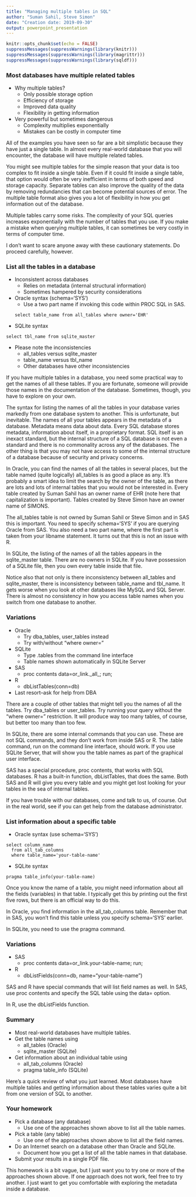 ```yaml
---
title: "Managing multiple tables in SQL"
author: "Suman Sahil, Steve Simon"
date: "Creation date: 2019-09-30"
output: powerpoint_presentation
---
```


```r
knitr::opts_chunk$set(echo = FALSE)
suppressMessages(suppressWarnings(library(knitr)))
suppressMessages(suppressWarnings(library(magrittr)))
suppressMessages(suppressWarnings(library(sqldf)))
```

### Most databases have multiple related tables
+ Why multiple tables?
  + Only possible storage option
  + Efficiency of storage
  + Improved data quality
  + Flexibility in getting information
+ Very powerful but sometimes dangerous
  + Complexity multiplies exponentially
  + Mistakes can be costly in computer time
  
<div class="notes">

All of the examples you have seen so far are a bit simplistic because they have just a single table. In almost every real-world database that you will encounter, the database will have multiple related tables.

You might see multiple tables for the simple reason that your data is too complex to fit inside a single table. Even if it could fit inside a single table, that option would often be very inefficient in terms of both speed and storage capacity. Separate tables can also improve the quality of the data by removing redundancies that can become potential sources of error. The multiple table format also gives you a lot of flexibility in how you get information out of the database.

Multiple tables carry some risks. The complexity of your SQL queries increases exponentially with the number of tables that you use. If you make a mistake when querying multiple tables, it can sometimes be very costly in terms of computer time.

I don't want to scare anyone away with these cautionary statements. Do proceed carefully, however.

</div>

### List all the tables in a database
+ Inconsistent across databases
  + Relies on metadata (internal structural information)
  + Sometimes hampered by security considerations
+ Oracle syntax (schema='SYS')
  + Use a two part name if invoking this code within PROC SQL in SAS.
```
select table_name from all_tables where owner='EHR'
```
+ SQLite syntax
```
select tbl_name from sqlite_master
```
+ Please note the inconsistencies
  + all_tables versus sqlite_master
  + table_name versus tbl_name
  + Other databases have other inconsistencies

<div class="notes">

If you have multiple tables in a database, you need some practical way to get the names of all these tables. If you are fortunate, someone will provide those names in the documentation of the database. Sometimes, though, you have to explore on your own.

The syntax for listing the names of all the tables in your database varies markedly from one database system to another. This is unfortunate, but inevitable. The names of all your tables appears in the metadata of a database. Metadata means data about data. Every SQL database stores metadata, information about itself, in a proprietary format. SQL itself is an inexact standard, but the internal structure of a SQL database is not even a standard and there is no commonality across any of the databases. The other thing is that you may not have access to some of the internal structure of a database because of security and privacy concerns.

In Oracle, you can find the names of all the tables in several places, but the table named (quite logically) all_tables is as good a place as any. It's probably a smart idea to limit the search by the owner of the table, as there are lots and lots of internal tables that you would not be interested in. Every table created by Suman Sahil has an owner name of EHR (note here that capitalization is important). Tables created by Steve Simon have an owner name of SIMONS.

The all_tables table is not owned by Suman Sahil or Steve Simon and in SAS this is important. You need to specify schema='SYS' if you are querying Oracle from SAS. You also need a two part name, where the first part is taken from your libname statement. It turns out that this is not an issue with R.

In SQLite, the listing of the names of all the tables appears in the sqlite_master table. There are no owners in SQLite. If you have possession of a SQLite file, then you own every table inside that file. 

Notice also that not only is there inconsistency between all_tables and sqlite_master, there is inconsistency between table_name and tbl_name. It gets worse when you look at other databases like MySQL and SQL Server. There is almost no consistency in how you access table names when you switch from one database to another.

</div>

### Variations
+ Oracle
  + Try dba_tables, user_tables instead
  + Try with/without "where owner="
+ SQLite
  + Type .tables from the command line interface
  + Table names shown automatically in SQLite Server
+ SAS
  + proc contents data=or_link._all_; run;
+ R
  + dbListTables(conn=db)
+ Last resort--ask for help from DBA
  
<div class="notes">

There are a couple of other tables that might tell you the names of all the tables. Try dba_tables or user_tables. Try running your query without the "where owner=" restriction. It will produce way too many tables, of course, but better too many than too few.

In SQLite, there are some internal commands that you can use. These are not SQL commands, and they don't work from inside SAS or R. The .table command, run on the command line interface, should work. If you use SQLite Server, that will show you the table names as part of the graphical user interface.

SAS has a special procedure, proc contents, that works with SQL databases. R has a built-in function, dbListTables, that does the same. Both SAS and R will give you every table and you might get lost looking for your tables in the sea of internal tables.

If you have trouble with our databases, come and talk to us, of course. Out in the real world, see if you can get help from the database administrator.

</div>

### List information about a specific table
+ Oracle syntax (use schema='SYS')
```
select column_name
  from all_tab_columns 
  where table_name='your-table-name'
```
+ SQLite syntax
```
pragma table_info(your-table-name)
```

<div class="notes">

Once you know the name of a table, you might need information about all the fields (variables) in that table. I typically get this by printing out the first five rows, but there is an official way to do this.

In Oracle, you find information in the all_tab_columns table. Remember that in SAS, you won't find this table unless you specify schema='SYS' earlier.

In SQLite, you need to use the pragma command. 

</div>

### Variations
+ SAS
  + proc contents data=or_link.your-table-name; run;
+ R
  + dbListFields(conn=db, name="your-table-name")

<div class="notes">

SAS and R have special commands that will list field names as well. In SAS, use proc contents and specify the SQL table using the data= option.

In R, use the dbListFields function.

</div>

### Summary
+ Most real-world databases have multiple tables.
+ Get the table names using
  + all_tables (Oracle)
  + sqlite_master (SQLite)
+ Get information about an individual table using
  + all_tab_columns (Oracle)
  + pragma table_info (SQLite)
  
<div class="notes">

Here's a quick review of what you just learned. Most databases have multiple tables and getting information about these tables varies quite a bit from one version of SQL to another.

</div>

### Your homework
+ Pick a database (any database)
  + Use one of the approaches shown above to list all the table names.
+ Pick a table (any table)
  + Use one of the approaches shown above to list all the field names.
+ Do an Internet search on a database other than Oracle and SQLite.
  + Document how you get a list of all the table names in that database.
+ Submit your results in a single PDF file.

<div class="notes">

This homework is a bit vague, but I just want you to try one or more of the approaches shown above. If one approach does not work, feel free to try another. I just want to get you comfortable with exploring the metadata inside a database.

</div>